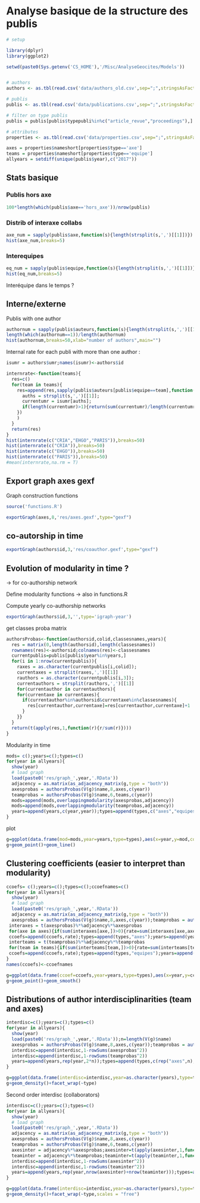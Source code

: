 
# Analyse basique de la structure des publis


```r
# setup

library(dplyr)
library(ggplot2)

setwd(paste0(Sys.getenv('CS_HOME'),'/Misc/AnalyseGeocites/Models'))


# authors
authors <- as.tbl(read.csv('data/authors_old.csv',sep=";",stringsAsFactors = FALSE))

# publis
publis <- as.tbl(read.csv('data/publications.csv',sep=";",stringsAsFactors = FALSE))

# filter on type publis
publis = publis[publis$typepubli%in%c("article_revue","proceedings"),]

# attributes
properties <- as.tbl(read.csv('data/properties.csv',sep=";",stringsAsFactors = FALSE))

axes = properties$nameshort[properties$type=='axe']
teams = properties$nameshort[properties$type=='equipe']
allyears = setdiff(unique(publis$year),c("2017"))

```


## Stats basique

### Publis hors axe
```r
100*length(which(publis$axe=='hors_axe'))/nrow(publis)
```

### Distrib of interaxe collabs

```r
axe_num = sapply(publis$axe,function(s){length(strsplit(s,',')[[1]])})
hist(axe_num,breaks=5)
```


### Interequipes

```r
eq_num = sapply(publis$equipe,function(s){length(strsplit(s,',')[[1]])})
hist(eq_num,breaks=5)
```


Interéquipe dans le temps ?





## Interne/externe

Publis with one author
```r
authornum = sapply(publis$auteurs,function(s){length(strsplit(s,',')[[1]])})
length(which(authornum==1))/length(authornum)
hist(authornum,breaks=50,xlab="number of authors",main="")
```

Internal rate for each publi with more than one author :
```r
isumr = authors$umr;names(isumr)<-authors$id

internrate<-function(teams){
  res=c()
  for(team in teams){
    res=append(res,sapply(publis$auteurs[publis$equipe==team],function(s){
      auths = strsplit(s,',')[[1]];
      currentumr = isumr[auths];
      if(length(currentumr)>1){return(sum(currentumr)/length(currentumr))}else{return(NA)}
    })
    )
  }
  return(res)
}
hist(internrate(c("CRIA","EHGO","PARIS")),breaks=50)
hist(internrate(c("CRIA")),breaks=50)
hist(internrate(c("EHGO")),breaks=50)
hist(internrate(c("PARIS")),breaks=50)
#mean(internrate,na.rm = T)
```




## Export graph axes gexf

Graph construction functions
```r
source('functions.R')
```



```r
exportGraph(axes,8,'res/axes.gexf',type="gexf")

```



## co-autorship in time

```r
exportGraph(authors$id,3,'res/coauthor.gexf',type="gexf")
```




## Evolution of modularity in time ?

-> for co-authorship network

Define modularity functions
 -> also in functions.R

Compute yearly co-authorship networks
```r
exportGraph(authors$id,3,'',type='igraph-year')
```

get classes proba matrix
```r
authorsProbas<-function(authorsid,colid,classesnames,years){
  res = matrix(0,length(authorsid),length(classesnames))
  rownames(res)<-authorsid;colnames(res)<-classesnames
  currentpublis=publis[publis$year%in%years,]
  for(i in 1:nrow(currentpublis)){
    raxes = as.character(currentpublis[i,colid]);
    currentaxes = strsplit(raxes,',')[[1]]
    rauthors = as.character(currentpublis[i,3]);
    currentauthors = strsplit(rauthors,',')[[1]]
    for(currentauthor in currentauthors){
    for(currentaxe in currentaxes){
      if(currentauthor%in%authorsid&currentaxe%in%classesnames){
        res[currentauthor,currentaxe]=res[currentauthor,currentaxe]+1
      }
    }} 
  }
  return(t(apply(res,1,function(r){r/sum(r)})))
}
```


Modularity in time
```r

mods= c();years=c();types=c()
for(year in allyears){
  show(year)
  # load graph
  load(paste0('res/graph_',year,'.RData'))
  adjacency = as.matrix(as_adjacency_matrix(g,type = "both"))
  axesprobas = authorsProbas(V(g)$name,8,axes,c(year))
  teamprobas = authorsProbas(V(g)$name,6,teams,c(year))
  mods=append(mods,overlappingmodularity(axesprobas,adjacency))
  mods=append(mods,overlappingmodularity(teamprobas,adjacency))
  years=append(years,c(year,year));types=append(types,c("axes","equipes"))
}
```

plot
```r
g=ggplot(data.frame(mod=mods,year=years,type=types),aes(x=year,y=mod,colour=type,group=type))
g+geom_point()+geom_line()
```


## Clustering coefficients (easier to interpret than modularity)

```r
ccoefs= c();years=c();types=c();ccoefnames=c()
for(year in allyears){
  show(year)
  # load graph
  load(paste0('res/graph_',year,'.RData'))
  adjacency = as.matrix(as_adjacency_matrix(g,type = "both"))
  axesprobas = authorsProbas(V(g)$name,8,axes,c(year));teamprobas = authorsProbas(V(g)$name,6,teams,c(year))
 interaxes = t(axesprobas)%*%adjacency%*%axesprobas
 for(axe in axes){if(sum(interaxes[axe,])>0){rate=sum(interaxes[axe,axe])/sum(interaxes[axe,]);
 ccoefs=append(ccoefs,rate);types=append(types,"axes");years=append(years,year);ccoefnames=append(ccoefnames,paste0(axe,year))}}
 interteams = t(teamprobas)%*%adjacency%*%teamprobas
 for(team in teams){if(sum(interteams[team,])>0){rate=sum(interteams[team,team])/sum(interteams[team,]);
 ccoefs=append(ccoefs,rate);types=append(types,"equipes");years=append(years,year);ccoefnames=append(ccoefnames,paste0(team,year))}}
}
names(ccoefs)<-ccoefnames
```

```r
g=ggplot(data.frame(ccoef=ccoefs,year=years,type=types),aes(x=year,y=ccoef,colour=type,group=type))
g+geom_point()+geom_smooth()
```


## Distributions of author interdisciplinarities (team and axes)

```r
interdisc=c();years=c();types=c()
for(year in allyears){
  show(year)
  load(paste0('res/graph_',year,'.RData'));n=length(V(g)$name)
  axesprobas = authorsProbas(V(g)$name,8,axes,c(year));teamprobas = authorsProbas(V(g)$name,6,teams,c(year))
  interdisc=append(interdisc,1-rowSums(axesprobas^2))
  interdisc=append(interdisc,1-rowSums(teamprobas^2))
  years=append(years,rep(year,2*n));types=append(types,c(rep("axes",n),rep("equipes",n)))
}
```

```r
g=ggplot(data.frame(interdisc=interdisc,year=as.character(years),type=types),aes(x=interdisc,colour=year))
g+geom_density()+facet_wrap(~type)
```



Second order interdisc (collaborators)

```r
interdisc=c();years=c();types=c()
for(year in allyears){
  show(year)
  # load graph
  load(paste0('res/graph_',year,'.RData'))
  adjacency = as.matrix(as_adjacency_matrix(g,type = "both"))
  axesprobas = authorsProbas(V(g)$name,8,axes,c(year))
  teamprobas = authorsProbas(V(g)$name,6,teams,c(year))
  axesinter = adjacency%*%axesprobas;axesinter=t(apply(axesinter,1,function(r){r/sum(r)}))
  teaminter = adjacency%*%teamprobas;teaminter=t(apply(teaminter,1,function(r){r/sum(r)}))
  interdisc=append(interdisc,1-rowSums(axesinter^2))
  interdisc=append(interdisc,1-rowSums(teaminter^2))
  years=append(years,rep(year,nrow(axesinter)+nrow(teaminter)));types=append(types,c(rep("axes",nrow(axesinter)),rep("equipes",nrow(teaminter))))
}
```

```r
g=ggplot(data.frame(interdisc=interdisc,year=as.character(years),type=types),aes(x=interdisc,colour=year))
g+geom_density()+facet_wrap(~type,scales = "free")
```



